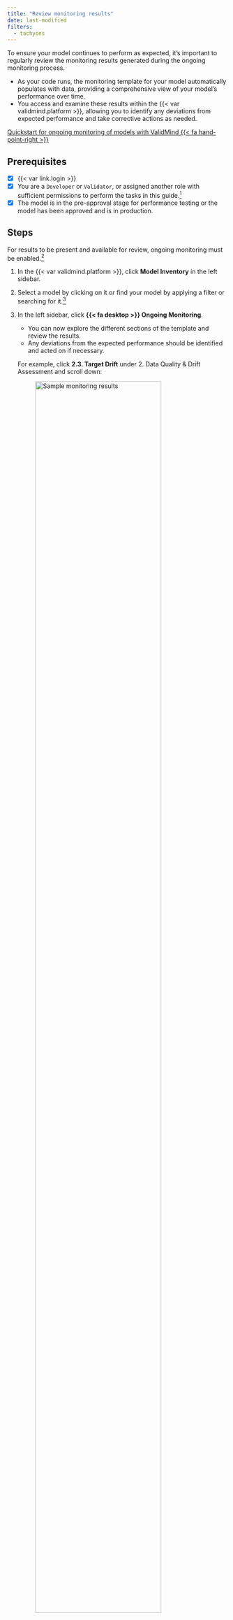```yaml
---
title: "Review monitoring results"
date: last-modified
filters:
  - tachyons
---
```


To ensure your model continues to perform as expected, it's important to regularly review the monitoring results generated during the ongoing monitoring process. 

- As your code runs, the monitoring template for your model automatically populates with data, providing a comprehensive view of your model's performance over time. 
- You access and examine these results within the {{< var validmind.platform >}}, allowing you to identify any deviations from expected performance and take corrective actions as needed.


::: {.callout title="To try out monitoring, check out the code sample for ongoing monitoring of models."}
[Quickstart for ongoing monitoring of models with ValidMind {{< fa hand-point-right >}}](/notebooks/code_samples/ongoing_monitoring/quickstart_customer_churn_ongoing_monitoring.ipynb)
:::

::: {.prereq}

## Prerequisites

- [x] {{< var link.login >}}
- [x] You are a `Developer` or `Validator`, or assigned another role with sufficient permissions to perform the tasks in this guide.[^1]
- [x] The model is in the pre-approval stage for performance testing or the model has been approved and is in production.

:::

## Steps 

::: {.callout}
For results to be present and available for review, ongoing monitoring must be enabled.[^2]
:::

1. In the {{< var validmind.platform >}}, click **Model Inventory** in the left sidebar.

2. Select a model by clicking on it or find your model by applying a filter or searching for it.[^3]

3. In the left sidebar, click **{{< fa desktop >}} Ongoing Monitoring**. 
   
    - You can now explore the different sections of the template and review the results. 
    - Any deviations from the expected performance should be identified and acted on if necessary.

    For example, click **2.3. Target Drift** under 2. Data Quality & Drift Assessment and scroll down:

    ![Sample monitoring results](target-prediction-distribution-plot.png){width=85% fig-alt="An image showing sample monitoring results in the ValidMind platform" class="screenshot"}


<!-- FOOTNOTES -->

[^1]: [Manage permissions](/guide/configuration/manage-permissions.qmd)

[^2]: [Enable monitoring](enable-monitoring.qmd)

[^3]: [Working with the model inventory](/guide/model-inventory/working-with-model-inventory.qmd#search-filter-and-sort-models)

